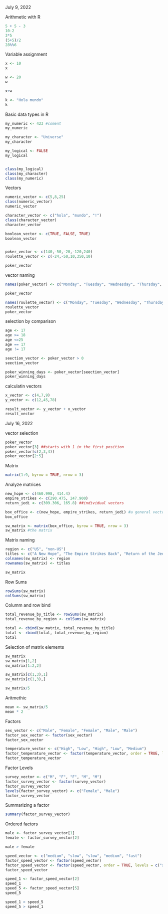 July 9, 2022

Arithmetic with R

```r
5 + 5 - 3
10-2
3*5
(5+5)/2
28%%6
```

Variable assignment

```r
x <- 10
x

w <- 20
w

x+w

k <- "Hola mundo"
k


```

Basic data types in R

```r
my_numeric <- 423 #coment
my_numeric

my_character <- "Universe"
my_character

my_logical <- FALSE
my_logical


class(my_logical)
class(my_character)
class(my_numeric)
```


Vectors
```r
numeric_vector <- c(5,8,25)
class(numeric_vector)
numeric_vector

character_vector <- c("hola", "mundo", "!")
class(character_vector)
character_vector

boolean_vector <- c(TRUE, FALSE, TRUE)
boolean_vector


poker_vector <- c(140,-50,-20,-120,240)
roulette_vector <- c(-24,-50,10,350,10)

poker_vector
```
vector naming

```r
names(poker_vector) <- c("Monday", "Tuesday", "Wednesday", "Thursday", "Friday")

poker_vector

names(roulette_vector) <- c("Monday", "Tuesday", "Wednesday", "Thursday", "Friday")
roulette_vector
poker_vector
```


selection by comparison
```r
age <- 17
age >= 18
age <=25
age == 17
age != 17

seection_vector <- poker_vector > 0
seection_vector

poker_winning_days <- poker_vector[seection_vector]
poker_winning_days
```


calculatin vectors
```r
x_vector <- c(4,7,9)
y_vector <- c(12,45,78)

result_vector <- y_vector + x_vector
result_vector
```


July 16, 2022

vector selection
```r
poker_vector
poker_vector[3] ##starts with 1 in the first position
poker_vector[c(2,3,4)]
poker_vector[2:5]
```

Matrix
```r
matrix(1:9, byrow = TRUE, nrow = 3)
```

Analyze matrices
```r
new_hope <- c(460.998, 414.4)
empire_strikes <- c(290.475, 247.900)
return_jedi <- c(309.306, 165.8) ##individual vectors

box_office <- c(new_hope, empire_strikes, return_jedi) #a general vector
box_office

sw_matrix <- matrix(box_office, byrow = TRUE, nrow = 3)
sw_matrix #the matrix
```
Matrix naming
```r
region <- c("US", "non-US")
titles <- c("A New Hope", "The Empire Strikes Back", "Return of the Jedi")
colnames(sw_matrix) <- region
rownames(sw_matrix) <- titles

sw_matrix
```

Row Sums
```r
rowSums(sw_matrix)
colSums(sw_matrix)
```

Columm and row bind
```r
total_revenue_by_title <- rowSums(sw_matrix)
total_revenue_by_region <- colSums(sw_matrix)

total <- cbind(sw_matrix, total_revenue_by_title)
total <- rbind(total, total_revenue_by_region)
total
```

Selection of matrix elements

```r
sw_matrix
sw_matrix[1,2]
sw_matrix[1:2,2]
```

```r
sw_matrix[c(1,3),1]
sw_matrix[c(1,3),]
```

```r
sw_matrix/5
```

Aritmethic
```r
mean <- sw_matrix/5
mean * 2
```

Factors
```r
sex_vector <- c("Male", "Female", "Female", "Male", "Male")
factor_sex_vector <- factor(sex_vector)
factor_sex_vector
```

```r
temperature_vector <- c("High", "Low", "High", "Low", "Medium")
factor_temperature_vector <- factor(temperature_vector, order = TRUE, levels = c("Low", "Medium", "High"))
factor_temperature_vector
```

Factor Levels
```r
survey_vector <- c("M", "F", "F", "M", "M")
factor_survey_vector <- factor(survey_vector)
factor_survey_vector
levels(factor_survey_vector) <- c("Female", "Male") 
factor_survey_vector
```

Summarizing a factor
```r
summary(factor_survey_vector)
```

Ordered factors
```r
male <- factor_survey_vector[1]
female <- factor_survey_vector[2]

male > female

speed_vector <- c("medium", "slow", "slow", "medium", "fast")
factor_speed_vector <- factor(speed_vector)
factor_speed_vector <- factor(speed_vector, order = TRUE, levels = c("slow", "medium", "fast"))
factor_speed_vector

speed_1 <- factor_speed_vector[2]
speed_1
speed_5 <- factor_speed_vector[5]
speed_5

speed_1 > speed_5
speed_5 > speed_1
```

